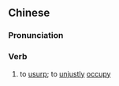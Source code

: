 ==Chinese==
{{zh-forms|s=窃据}}

===Pronunciation===
{{zh-pron
|m=qièjù
|c=sit3 geoi3
|mn=qz:chhiap-kìr/tp,xm:chhiap-kù/kh,zz:chhiap-kì
|cat=v
}}

===Verb===
{{zh-verb}}

# to [[usurp]]; to [[unjust]]ly [[occupy]]